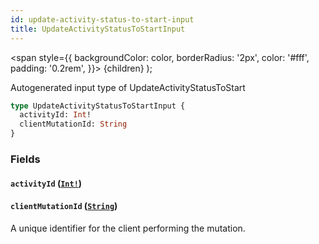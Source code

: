 ```yaml
---
id: update-activity-status-to-start-input
title: UpdateActivityStatusToStartInput
---
```


<span
style={{
      backgroundColor: color,
      borderRadius: '2px',
      color: '#fff',
      padding: '0.2rem',
    }}>
{children}
</span>
);

Autogenerated input type of UpdateActivityStatusToStart

```graphql
type UpdateActivityStatusToStartInput {
  activityId: Int!
  clientMutationId: String
}
```

### Fields

#### `activityId` ([`Int!`](/api/scalars/int))

#### `clientMutationId` ([`String`](/api/scalars/string))

A unique identifier for the client performing the mutation.
